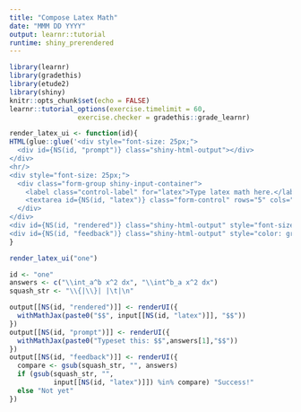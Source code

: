 ```yaml
---
title: "Compose Latex Math"
date: "MMM DD YYYY"
output: learnr::tutorial
runtime: shiny_prerendered
---
```


```r
library(learnr)
library(gradethis)
library(etude2)
library(shiny)
knitr::opts_chunk$set(echo = FALSE)
learnr::tutorial_options(exercise.timelimit = 60,
                 exercise.checker = gradethis::grade_learnr)
```




```r
render_latex_ui <- function(id){
HTML(glue::glue('<div style="font-size: 25px;">
  <div id={NS(id, "prompt")} class="shiny-html-output"></div>
</div>
<hr/>
<div style="font-size: 25px;">
  <div class="form-group shiny-input-container">
    <label class="control-label" for="latex">Type latex math here.</label>
    <textarea id={NS(id, "latex")} class="form-control" rows="5" cols="50" style="font-size: 25px"></textarea>
  </div>
</div>
<div id={NS(id, "rendered")} class="shiny-html-output" style="font-size:25px;"></div>
<div id={NS(id, "feedback")} class="shiny-html-output" style="color: green; font-size:30px;"></div>'))
}


```

```r
render_latex_ui("one")
```

```r
id <- "one"
answers <- c("\\int_a^b x^2 dx", "\\int^b_a x^2 dx") 
squash_str <- "\\{|\\}| |\t|\n"

output[[NS(id, "rendered")]] <- renderUI({
  withMathJax(paste0("$$", input[[NS(id, "latex")]], "$$"))
})
output[[NS(id, "prompt")]] <- renderUI({
  withMathJax(paste0("Typeset this: $$",answers[1],"$$"))
})
output[[NS(id, "feedback")]] <- renderUI({
  compare <- gsub(squash_str, "", answers)
  if (gsub(squash_str, "", 
           input[[NS(id, "latex")]]) %in% compare) "Success!"
  else "Not yet"
})


```


